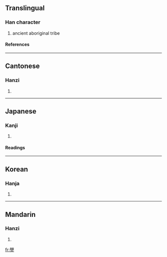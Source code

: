 ==Translingual==
===Han character===
{{Han char|rad=人|as=12|sn=14|four=4440<sub>2</sub>|canj=木月人 (DBO)}}
# ancient aboriginal tribe
====References====
{{Han ref|kx=0118.010|dkj=01134|dj=0250.020|hdz=10216.010|uh=50F0|ud=20720|bh=E0FB|bd=57595}}
----
==Cantonese==
===Hanzi===
{{yue-hanzi|jyut=|y=baak6}}
# {{defn|Cantonese}}
----
==Japanese==
===Kanji===
{{ja-kanji|grade=|rs=人12}}
# {{defn|Japanese}}
====Readings====
{{ja-readings|on=[[ほく]] (hoku), [[ぼく]] (boku)|kun=}}
----
==Korean==
===Hanja===
{{ko-hanja|hangeul=북|rv=buk|mr=puk}}
# {{defn|Korean}}
----
==Mandarin==
===Hanzi===
{{cmn-hanzi|pin=[[bó]] (bo2)|wg=po<sup>2</sup>}}
# {{defn|Mandarin}}

[[fr:僰]]